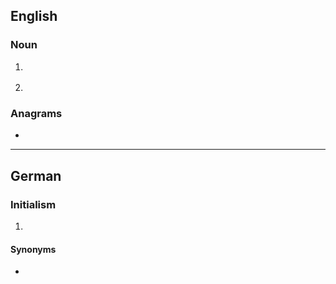 {{also|ağb}}
==English==

===Noun===
{{en-noun|-}}

# {{lb|en|astronomy}} {{initialism of|asymptotic giant branch|lang=en}}
# {{lb|en|business}} {{initialism of|{{w|General Conditions of Business}}|lang=en}} {{gloss|It is usually [[printed]] [[standard]] [[term]]s established by one [[party]] to a [[contract]], e.g. of sale or other.}}

===Anagrams===
* {{anagrams|en|ABG|BGA|GBA|bag|gab}}

----

==German==

===Initialism===
{{rfc-header|Initialism}}
{{de-initialism}} {{g|p}}

# {{lb|de|business}} {{initialism of|Allgemeine Geschäftsbedingungen|lang=de}}

====Synonyms====
* {{l|de|AGBs|g=p}}